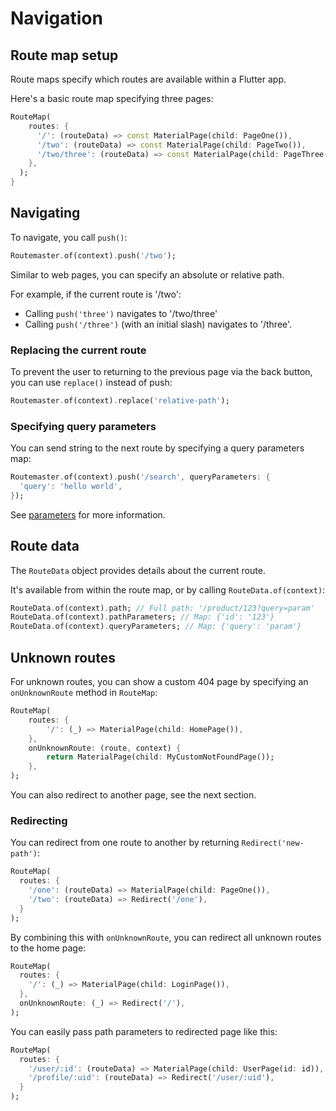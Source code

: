 # Navigation 

## Route map setup

Route maps specify which routes are available within a Flutter app.

Here's a basic route map specifying three pages:

```dart
RouteMap(
    routes: {
      '/': (routeData) => const MaterialPage(child: PageOne()),
      '/two': (routeData) => const MaterialPage(child: PageTwo()),
      '/two/three': (routeData) => const MaterialPage(child: PageThree()),
    },
  );
}
```

## Navigating

To navigate, you call `push()`:
 
```dart
Routemaster.of(context).push('/two');
```

Similar to web pages, you can specify an absolute or relative path.

For example, if the current route is '/two':

  * Calling `push('three')` navigates to '/two/three'
  * Calling `push('/three')` (with an initial slash) navigates to '/three'.

### Replacing the current route

To prevent the user to returning to the previous page via the back button,
you can use `replace()` instead of push:

```dart
Routemaster.of(context).replace('relative-path');
```

### Specifying query parameters

You can send string to the next route by specifying a query parameters map:

```dart
Routemaster.of(context).push('/search', queryParameters: {
  'query': 'hello world',
});
```

See [parameters](/parameters) for more information.

## Route data

The `RouteData` object provides details about the current route.

It's available from within the route map, or by calling `RouteData.of(context)`:

```dart
RouteData.of(context).path; // Full path: '/product/123?query=param'
RouteData.of(context).pathParameters; // Map: {'id': '123'}
RouteData.of(context).queryParameters; // Map: {'query': 'param'}
```

## Unknown routes

For unknown routes, you can show a custom 404 page by specifying an `onUnknownRoute` method in `RouteMap`:

```dart
RouteMap(
    routes: {
        '/': (_) => MaterialPage(child: HomePage()),
    },
    onUnknownRoute: (route, context) {
        return MaterialPage(child: MyCustomNotFoundPage());
    },
);
```

You can also redirect to another page, see the next section.

### Redirecting

You can redirect from one route to another by returning `Redirect('new-path')`:

```dart
RouteMap(
  routes: {
    '/one': (routeData) => MaterialPage(child: PageOne()),
    '/two': (routeData) => Redirect('/one'),
  }
);
```

By combining this with `onUnknownRoute`, you can redirect all unknown routes to the home page:

```dart
RouteMap(
  routes: {
    '/': (_) => MaterialPage(child: LoginPage()),
  },
  onUnknownRoute: (_) => Redirect('/'),
);
```

You can easily pass path parameters to redirected page like this:

```dart
RouteMap(
  routes: {
    '/user/:id': (routeData) => MaterialPage(child: UserPage(id: id)),
    '/profile/:uid': (routeData) => Redirect('/user/:uid'),
  }
);
```